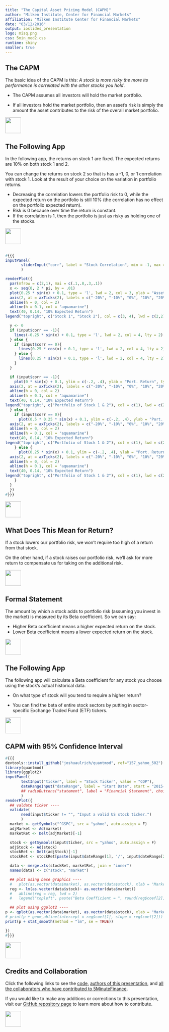```yaml
---
title: "The Capital Asset Pricing Model (CAPM)"
author: "Milken Institute, Center for Financial Markets"
affiliation: "Milken Institute Center for Financial Markets"
date: "03/12/2016"
output: ioslides_presentation
logo: misq.png
css: 5min_mod2.css
runtime: shiny
smaller: true
---
```


## The CAPM

The basic idea of the CAPM is this: *A stock is more risky the more its performance is correlated with the other stocks you hold*.

-  The CAPM assumes all investors will hold the market portfolio.  

-  If all investors hold the market portfolio, then an asset's risk is simply the amount the asset contributes to the risk of the overall market portfolio.

<div class="MIfooter"><img src="mi.png" style="height:50px;"></div> 

## The Following App

In the following app, the returns on stock 1 are fixed.  The expected returns are 10\% on both stock 1 and 2.

You can change the returns on stock 2 so that is has a -1, 0, or 1 correlation with stock 1.  Look at the result of your choice on the variation in portfolio returns.

- Decreasing the correlation lowers the portfolio risk to 0, while the expected return on the portfolio is still 10\% (the correlation has no effect on the portfolio expected return).  
- Risk is 0 because over time the return is constant.  
- If the correlation is 1, then the portfolio is just as risky as holding one of the stocks.

<div class="MIfooter"><img src="mi.png" style="height:50px;"></div> 

## 

```r
#{{{
inputPanel(
	   sliderInput("corr", label = "Stock Correlation", min = -1, max =1, step = 1, value = 1)
	   )

renderPlot({
  par(mfrow = c(2,1), mai = c(.1,.8,.3,.1))
  x <- seq(0, 2 * pi, by = .01)
  plot(0.25 * sin(x) + 0.1, type = 'l', lwd = 2, col = 3, ylab = "Asset Return", ylim = c(-.2, .4), xlab = "", xaxt = 'n', yaxt = 'n')
  axis(2, at = axTicks(2), labels = c("-20%", "-10%", "0%", "10%", "20%", "30%", "40%"), las = 1)
  abline(h = 0, col = 2)
  abline(h = 0.1, col = "aquamarine")
  text(40, 0.14, "10% Expected Return")
legend("topright", c("Stock 1", "Stock 2"), col = c(3, 4), lwd = c(2,2), lty = c(1,2))

  y <- 0
  if (input$corr == -1){
    lines(-0.25 * sin(x) + 0.1, type = 'l', lwd = 2, col = 4, lty = 2)
  } else {
    if (input$corr == 0){
      lines(0.25 * cos(x) + 0.1, type = 'l', lwd = 2, col = 4, lty = 2)
    } else {
      lines(0.25 * sin(x) + 0.1, type = 'l', lwd = 2, col = 4, lty = 2)
    }
  }

  if (input$corr == -1){
    plot(0 * sin(x) + 0.1, ylim = c(-.2, .4), ylab = "Port. Return", type  = 'l', lwd = 2, xaxt = 'n', xlab = "Time", yaxt = 'n')
  axis(2, at = axTicks(2), labels = c("-20%", "-10%", "0%", "10%", "20%", "30%", "40%"), las = 1)
  abline(h = 0, col = 2)
  abline(h = 0.1, col = "aquamarine")
  text(40, 0.14, "10% Expected Return")
legend("topright", c("Portfolio of Stock 1 & 2"), col = c(1), lwd = c(2), lty = c(1))
  } else {
    if (input$corr == 0){
      plot(0.5 * 0.25 * sin(x) + 0.1, ylim = c(-.2, .4), ylab = "Port. Return", type  = 'l', lwd = 2, xaxt = 'n', xlab = "Time", yaxt = 'n')
  axis(2, at = axTicks(2), labels = c("-20%", "-10%", "0%", "10%", "20%", "30%", "40%"), las = 1)
  abline(h = 0, col = 2)
  abline(h = 0.1, col = "aquamarine")
  text(40, 0.14, "10% Expected Return")
legend("topright", c("Portfolio of Stock 1 & 2"), col = c(1), lwd = c(2), lty = c(1))
    } else {
      plot(0.25 * sin(x) + 0.1, ylim = c(-.2, .4), ylab = "Port. Return", type  = 'l', lwd = 2, xaxt = 'n', xlab = "Time", yaxt = 'n')
  axis(2, at = axTicks(2), labels = c("-20%", "-10%", "0%", "10%", "20%", "30%", "40%"), las = 1)
  abline(h = 0, col = 2)
  abline(h = 0.1, col = "aquamarine")
  text(40, 0.14, "10% Expected Return")
legend("topright", c("Portfolio of Stock 1 & 2"), col = c(1), lwd = c(2), lty = c(1))
    }
  } 
  })
#}}}
```

<div class="MIfooter"><img src="mi.png" style="height:50px;"></div> 

## What Does This Mean for Return?

If a stock lowers our portfolio risk, we won't require too high of a return from that stock.  

On the other hand, if a stock raises our portfolio risk, we'll ask for more return to compensate us for taking on the additional risk.

<div class="MIfooter"><img src="mi.png" style="height:50px;"></div> 

## Formal Statement

The amount by which a stock adds to portfolio risk (assuming you invest in the market) is measured by its Beta coefficient. So we can say:

- Higher Beta coefficient means a higher expected return on the stock.
- Lower Beta coefficient means a lower expected return on the stock.

<div class="MIfooter"><img src="mi.png" style="height:50px;"></div> 

## The Following App

The following app will calculate a Beta coefficient for any stock you choose using the stock's actual historical data.  

- On what type of stock will you tend to require a higher return?

- You can find the beta of entire stock sectors by putting in sector-specific Exchange Traded Fund (ETF) tickers.

<div class="MIfooter"><img src="mi.png" style="height:50px;"></div> 

## CAPM with 95\% Confidence Interval

```r
#{{{
devtools::install_github("joshuaulrich/quantmod", ref="157_yahoo_502")
library(quantmod)
library(ggplot2)
inputPanel(
	   textInput("ticker", label = "Stock Ticker", value = "COP"),
	   dateRangeInput("dateRange", label = "Start Date", start = "2015-01-01", end = Sys.Date())
	   ## radioButtons("statement", label = "Financial Statement", choices = list("Balance Sheet" = 1, "Income Statement" = 2), selected = 2)
	   )
renderPlot({
  ## valdate ticker ----
  validate(
	   need(input$ticker != "", "Input a valid US stock ticker.")
	   )
  market <- getSymbols("^GSPC", src = "yahoo", auto.assign = F)
  adjMarket <- Ad(market)
  marketRet <- Delt(adjMarket)[-1]

  stock <- getSymbols(input$ticker, src = "yahoo", auto.assign = F)
  adjStock <- Ad(stock)
  stockRet <- Delt(adjStock)[-1]
  stockRet <- stockRet[paste(input$dateRange[1], '/', input$dateRange[2], sep = "")] 

  data <- merge.xts(stockRet, marketRet, join = "inner")
  names(data) <- c("stock", "market")

  ## plot using base graphics ----
  #   plot(as.vector(data$market), as.vector(data$stock), xlab = "Market Return", ylab = "Stock Return")
  reg <- lm(as.vector(data$stock)~ as.vector(data$market))
  #   abline(reg = reg, lwd = 2)
  #   legend("topleft", paste("Beta Coefficient = ", round(reg$coef[2], 2), sep = ""))

  ## plot using ggplot2 ----
p <- qplot(as.vector(data$market), as.vector(data$stock), xlab = "Market Returns", ylab = "Stock Returns", main = paste("Beta Coefficient = ", round(reg$coef[2], 2), sep = ""))
# print(p + geom_abline(intercept = reg$coef[1], slope = reg$coef[2]))
print(p + stat_smooth(method = "lm", se = TRUE))

})
#}}}
```

<div class="MIfooter"><img src="mi.png" style="height:50px;"></div> 

## Credits and Collaboration

Click the following links to see the [code](https://github.com/FinancialMarkets/5MinuteFinance/blob/master/Corporate_Finance/The_CAPM/capm1.Rmd), [authors of this presentation](https://github.com/FinancialMarkets/5MinuteFinance/blame/master/Corporate_Finance/The_CAPM/capm1.Rmd), and [all the collaborators who have contributed to 5MinuteFinance](https://github.com/FinancialMarkets/5MinuteFinance/graphs/contributors).

If you would like to make any additions or corrections to this presentation, visit our [GitHub repository page](https://github.com/FinancialMarkets/5MinuteFinance#how-to-contribute) to learn more about how to contribute.

<div class="MIfooter"><img src="mi.png" style="height:50px;"></div> 
